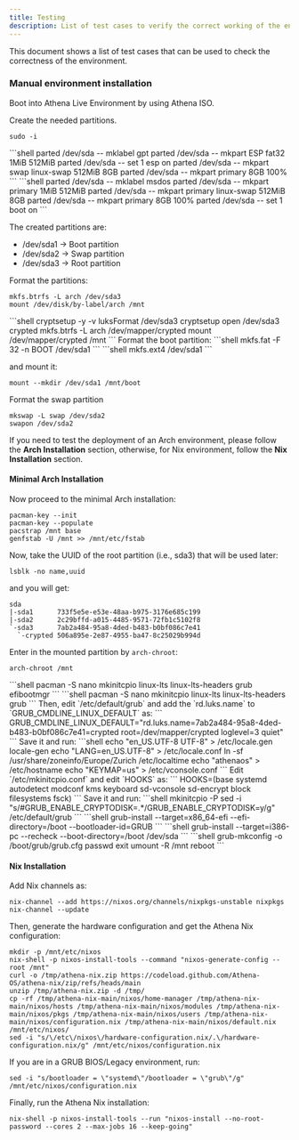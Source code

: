 ```yaml
---
title: Testing
description: List of test cases to verify the correct working of the environment.
---
```



This document shows a list of test cases that can be used to check the correctness of the environment.

### Manual environment installation
Boot into Athena Live Environment by using Athena ISO.

Create the needed partitions.
```shell
sudo -i
```
<Tabs>
<TabItem label="EFI">
```shell
parted /dev/sda -- mklabel gpt
parted /dev/sda -- mkpart ESP fat32 1MiB 512MiB
parted /dev/sda -- set 1 esp on
parted /dev/sda -- mkpart swap linux-swap 512MiB 8GB
parted /dev/sda -- mkpart primary 8GB 100%
```
</TabItem>
<TabItem label="BIOS/Legacy">
```shell
parted /dev/sda -- mklabel msdos
parted /dev/sda -- mkpart primary 1MiB 512MiB
parted /dev/sda -- mkpart primary linux-swap 512MiB 8GB
parted /dev/sda -- mkpart primary 8GB 100%
parted /dev/sda -- set 1 boot on
```
</TabItem>
</Tabs>

The created partitions are:
* /dev/sda1 -> Boot partition
* /dev/sda2 -> Swap partition
* /dev/sda3 -> Root partition

Format the partitions:
<Tabs>
<TabItem label="Unencrypted">
```shell
mkfs.btrfs -L arch /dev/sda3
mount /dev/disk/by-label/arch /mnt
```
</TabItem>
<TabItem label="Encrypted">
```shell
cryptsetup -y -v luksFormat /dev/sda3
cryptsetup open /dev/sda3 crypted
mkfs.btrfs -L arch /dev/mapper/crypted
mount /dev/mapper/crypted /mnt
```
</TabItem>
</Tabs>
Format the boot partition:
<Tabs>
<TabItem label="EFI">
```shell
mkfs.fat -F 32 -n BOOT /dev/sda1
```
</TabItem>
<TabItem label="BIOS/Legacy">
```shell
mkfs.ext4 /dev/sda1
```
</TabItem>
</Tabs>

and mount it:
```shell
mount --mkdir /dev/sda1 /mnt/boot
```
Format the swap partition
```shell
mkswap -L swap /dev/sda2
swapon /dev/sda2
```
If you need to test the deployment of an Arch environment, please follow the **Arch Installation** section, otherwise, for Nix environment, follow the **Nix Installation** section.

#### Minimal Arch Installation
Now proceed to the minimal Arch installation:
```shell
pacman-key --init
pacman-key --populate
pacstrap /mnt base
genfstab -U /mnt >> /mnt/etc/fstab
```
Now, take the UUID of the root partition (i.e., sda3) that will be used later:
```shell
lsblk -no name,uuid
```
and you will get:
```
sda
|-sda1      733f5e5e-e53e-48aa-b975-3176e685c199
|-sda2      2c29bffd-a015-4485-9571-72fb1c5102f8
`-sda3      7ab2a484-95a8-4ded-b483-b0bf086c7e41
  `-crypted 506a895e-2e87-4955-ba47-8c25029b994d
```
Enter in the mounted partition by `arch-chroot`:
```shell
arch-chroot /mnt
```
<Tabs>
<TabItem label="EFI">
```shell
pacman -S nano mkinitcpio linux-lts linux-lts-headers grub efibootmgr
```
</TabItem>
<TabItem label="BIOS/Legacy">
```shell
pacman -S nano mkinitcpio linux-lts linux-lts-headers grub
```
</TabItem>
</Tabs>
Then, edit `/etc/default/grub` and add the `rd.luks.name` to `GRUB_CMDLINE_LINUX_DEFAULT` as:
```
GRUB_CMDLINE_LINUX_DEFAULT="rd.luks.name=7ab2a484-95a8-4ded-b483-b0bf086c7e41=crypted root=/dev/mapper/crypted loglevel=3 quiet"
```
Save it and run:
```shell
echo "en_US.UTF-8 UTF-8" > /etc/locale.gen
locale-gen
echo "LANG=en_US.UTF-8" > /etc/locale.conf
ln -sf /usr/share/zoneinfo/Europe/Zurich /etc/localtime
echo "athenaos" > /etc/hostname
echo "KEYMAP=us" > /etc/vconsole.conf
```
Edit `/etc/mkinitcpio.conf` and edit `HOOKS` as:
```
HOOKS=(base systemd autodetect modconf kms keyboard sd-vconsole sd-encrypt block filesystems fsck)
```
Save it and run:
```shell
mkinitcpio -P
sed -i "s/#GRUB_ENABLE_CRYPTODISK=.*/GRUB_ENABLE_CRYPTODISK=y/g" /etc/default/grub
```
<Tabs>
<TabItem label="EFI">
```shell
grub-install --target=x86_64-efi --efi-directory=/boot --bootloader-id=GRUB
```
</TabItem>
<TabItem label="BIOS/Legacy">
```shell
grub-install --target=i386-pc --recheck --boot-directory=/boot /dev/sda
```
</TabItem>
</Tabs>
```shell
grub-mkconfig -o /boot/grub/grub.cfg
passwd
exit
umount -R /mnt
reboot
```

#### Nix Installation

Add Nix channels as:
```shell
nix-channel --add https://nixos.org/channels/nixpkgs-unstable nixpkgs
nix-channel --update
```
Then, generate the hardware configuration and get the Athena Nix configuration:
```shell
mkdir -p /mnt/etc/nixos
nix-shell -p nixos-install-tools --command "nixos-generate-config --root /mnt"
curl -o /tmp/athena-nix.zip https://codeload.github.com/Athena-OS/athena-nix/zip/refs/heads/main
unzip /tmp/athena-nix.zip -d /tmp/
cp -rf /tmp/athena-nix-main/nixos/home-manager /tmp/athena-nix-main/nixos/hosts /tmp/athena-nix-main/nixos/modules /tmp/athena-nix-main/nixos/pkgs /tmp/athena-nix-main/nixos/users /tmp/athena-nix-main/nixos/configuration.nix /tmp/athena-nix-main/nixos/default.nix /mnt/etc/nixos/
sed -i "s/\/etc\/nixos\/hardware-configuration.nix/.\/hardware-configuration.nix/g" /mnt/etc/nixos/configuration.nix
```
If you are in a GRUB BIOS/Legacy environment, run:
```shell
sed -i "s/bootloader = \"systemd\"/bootloader = \"grub\"/g" /mnt/etc/nixos/configuration.nix
```
Finally, run the Athena Nix installation:
```shell
nix-shell -p nixos-install-tools --run "nixos-install --no-root-password --cores 2 --max-jobs 16 --keep-going"
```
<ImageComponent />
